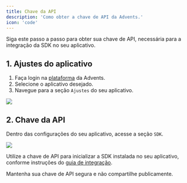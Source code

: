 ```yaml
---
title: Chave da API
description: 'Como obter a chave de API da Advents.'
icon: 'code'
---
```


Siga este passo a passo para obter sua chave de API, necessária para a integração da SDK no seu aplicativo.

## 1. Ajustes do aplicativo

1. Faça login na [plataforma](https://app.advents.io) da Advents.
2. Selecione o aplicativo desejado.
3. Navegue para a seção `Ajustes` do seu aplicativo.

<Frame>
  <img src='/assets/images/api-key/settings.png' />
</Frame>

## 2. Chave da API

Dentro das configurações do seu aplicativo, acesse a seção `SDK`.

<Frame>
  <img src='/assets/images/api-key/api-key.png' />
</Frame>

Utilize a chave de API para inicializar a SDK instalada no seu aplicativo, conforme instruções do [guia de integração](/sdks).

<Warning>Mantenha sua chave de API segura e não compartilhe publicamente.</Warning>
